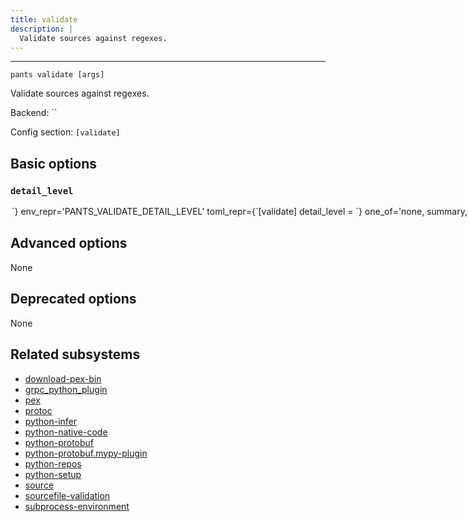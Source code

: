 ```yaml
---
title: validate
description: |
  Validate sources against regexes.
---
```



---

```
pants validate [args]
```

Validate sources against regexes.

Backend: <span className="color--primary">``</span>

Config section: <span className="color--primary">`[validate]`</span>

<span className={styles.options}>

## Basic options

### `detail_level`

<Option
  cli_repr={`--validate-detail-level=<DetailLevel>`}
  env_repr='PANTS_VALIDATE_DETAIL_LEVEL'
  toml_repr={`[validate]
detail_level = <DetailLevel>`}
  one_of='none, summary, nonmatching, names, all'
  default_repr={`nonmatching`}
>

How much detail to emit to the console.

</Option>

## Advanced options

None

## Deprecated options

None

## Related subsystems

- [download-pex-bin](../subsystems/download-pex-bin.mdx)
- [grpc_python_plugin](../subsystems/grpc_python_plugin.mdx)
- [pex](../subsystems/pex.mdx)
- [protoc](../subsystems/protoc.mdx)
- [python-infer](../subsystems/python-infer.mdx)
- [python-native-code](../subsystems/python-native-code.mdx)
- [python-protobuf](../subsystems/python-protobuf.mdx)
- [python-protobuf.mypy-plugin](../subsystems/python-protobuf.mypy-plugin.mdx)
- [python-repos](../subsystems/python-repos.mdx)
- [python-setup](../subsystems/python-setup.mdx)
- [source](../subsystems/source.mdx)
- [sourcefile-validation](../subsystems/sourcefile-validation.mdx)
- [subprocess-environment](../subsystems/subprocess-environment.mdx)

</span>
